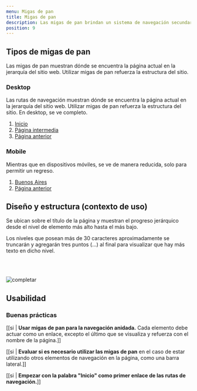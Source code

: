 ```yaml
---
menu: Migas de pan
title: Migas de pan
description: Las migas de pan brindan un sistema de navegación secundaria y muestran el contexto para ayudar a los usuarios a comprender su ubicación dentro del mapa del sitio. 
position: 9
---
```


## Tipos de migas de pan

Las migas de pan muestran dónde se encuentra la página actual en la jerarquía del sitio web. Utilizar migas de pan refuerza la estructura del sitio.

### Desktop

Las rutas de navegación muestran dónde se encuentra la página actual en la jerarquía del sitio web. Utilizar migas de pan refuerza la estructura del sitio. En desktop, se ve completo.

<div className='d-flex flex-row justify-content-center content-1'>
  <nav aria-label="breadcrumb">
    <ol className="breadcrumb">
      <li className="breadcrumb-item">
        <a href="#">Inicio</a>
      </li>
      <li className="breadcrumb-item">
        <a href="#">Página intermedia</a>
      </li>
      <li className="breadcrumb-item">
        <a href="#">Página anterior</a>
      </li>
    </ol>
  </nav>
</div>

### Mobile

Mientras que en dispositivos móviles, se ve de manera reducida, solo para permitir un regreso.

<div className='d-flex flex-row justify-content-center content-1'>
  <nav aria-label="breadcrumb">
    <ol className="breadcrumb">
      <li className="breadcrumb-item"><a href="#">Buenos Aires</a></li>
      <li className="breadcrumb-item"><a href="#">Página anterior</a></li>
    </ol>
  </nav>
</div>

## Diseño y estructura (contexto de uso)

Se ubican sobre el título de la página y muestran el progreso jerárquico desde el nivel de elemento más alto hasta el más bajo.

Los niveles que posean más de 30 caracteres aproximadamente se truncarán y agregarán tres puntos (…) al final para visualizar que hay más texto en dicho nivel.

<br></br>

![completar](/componentes/breadcrumb/breadcrumb.png)

## Usabilidad

### Buenas prácticas

[[si | **Usar migas de pan para la navegación anidada.** Cada elemento debe actuar como un enlace, excepto el último que se visualiza y refuerza con el nombre de la página.]]

[[si | **Evaluar si es necesario utilizar las migas de pan** en el caso de estar utilizando otros elementos de navegación en la página, como una barra lateral.]]

[[si | **Empezar con la palabra "Inicio" como primer enlace de las rutas de navegación.**]]